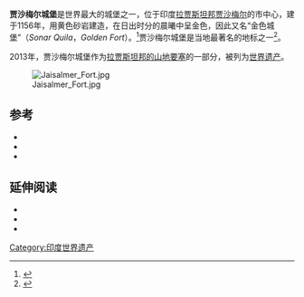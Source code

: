 {{Infobox military installation
| name         = 贾沙梅尔城堡
| native_name  = Jaisalmer Quilla
| partof       = 
| location     = 印度[[拉贾斯坦邦|拉贾斯坦邦]][[贾沙梅尔|贾沙梅尔]]
| image        = Jaisalmer forteresse.jpg
| image_size   = 300px
| caption      = 
| map_type     = India Rajasthan
| coordinates  = {{coord|26.9127|70.9126|type:landmark_region:IN|display=title,inline}}
| map_size     = 250
| map_alt      = 
| map_caption  = 
| code         = 
| built        = 1156 AD
| builder      = Rawal Jaisal
| condition    = 
| footnotes    = {{designation list | embed = yes
  | designation1            = WHS
  | designation1_partof     = 拉贾斯坦邦的山地要塞
  | designation1_date       = 2013年
  | designation1_type       = 文化
  | designation1_criteria   = ii, iii
  | designation1_number     = [http://whc.unesco.org/en/list/247 247]
  | designation1_free1name  = 国家
  | designation1_free1value = 印度
  | designation1_free2name  = 地区
  | designation1_free2value = 南亚
  }}
}}
'''贾沙梅尔城堡'''是世界最大的城堡之一，位于印度[[拉贾斯坦邦|拉贾斯坦邦]][[贾沙梅尔|贾沙梅尔]]的市中心，建于1156年，用黄色砂岩建造，在日出时分的晨曦中呈金色，因此又名“金色城堡”（''Sonar Quila''，''Golden Fort''）。<ref>{{cite news|title=The Fantastic 5 Forts: Rajasthan Is Home to Some Beautiful Forts, Here Are Some Must-See Heritage Structures|url=http://www.highbeam.com/doc/1P3-3191827171.html|accessdate=5 July 2015|date=28 January 2014|publisher=DNA : Daily News & Analysis|via=[[High_Beam|High Beam]]|subscription=yes|archive-url=https://web.archive.org/web/20150924204252/http://www.highbeam.com/doc/1P3-3191827171.html|archive-date=2015-09-24|dead-url=yes}}</ref>贾沙梅尔城堡是当地最著名的地标之一<ref name="thehindu">{{cite news|last=Sharma|first=Abha|title=Desert's sinking fort|url=http://www.thehindu.com/todays-paper/tp-miscellaneous/deserts-sinking-fort/article3928265.ece|newspaper=The Hindu|date=23 September 2012|accessdate=4 July 2015|archive-date=2014-02-22|archive-url=https://web.archive.org/web/20140222090517/http://www.thehindu.com/todays-paper/tp-miscellaneous/deserts-sinking-fort/article3928265.ece|dead-url=no}}</ref>。

2013年，贾沙梅尔城堡作为[[拉贾斯坦邦的山地要塞|拉贾斯坦邦的山地要塞]]的一部分，被列为[[世界遗产|世界遗产]]。

[[File:Jaisalmer_Fort.jpg|thumb]]

==参考==
{{Reflist|3}}
{{refbegin|3}}
*{{cite book|author=Crump, Vivien; Toh, Irene|title= Rajasthan|location=London|publisher=Everyman Guides|year=1996|type = hardback| isbn = 1-85715-887-3| page = 400}}
*{{cite book|author=Michell, George, Martinelli, Antonio| title=The Palaces of Rajasthan| year = 2005| publisher=Frances Lincoln| location=London| isbn = 978-0-7112-2505-3| page = 271 pages}}
*{{cite book| last = Tillotson | first = G.H.R| title = The Rajput Palaces - The Development of an Architectural Style| year = 1987| type = Hardback| edition = First| publisher = Yale University Press| location = New Haven and London| isbn = 0-300-03738-4| page = 224 pages}}
{{refend}}

==延伸阅读==
{{refbegin|2}}
*{{cite book|author1=Crump, Vivien |author2=Toh, Irene |title= Rajasthan|location=New York|publisher=Everyman Guides|year=1996|type = hardback| isbn = 1-85715-887-3| page = 400}}
*{{cite book|author1=Michell, George |author2=Martinelli, Antonio| title=The Palaces of Rajasthan| year = 2005| publisher=Frances Lincoln| location=London| isbn = 978-0-7112-2505-3| page = 271 pages}}
*{{cite book| last = Tillotson|first = G.H.R| title = The Rajput Palaces – The Development of an Architectural Style| year = 1987| type = Hardback| edition = First| publisher = Yale University Press| location = New Haven and London| isbn = 0-300-03738-4| page = 224 pages}}
{{refend}}

{{Commonscat|Jaisalmer_Fort|position=left}}
{{印度世界遺產}}
[[Category:印度世界遗产|Category:印度世界遗产]]